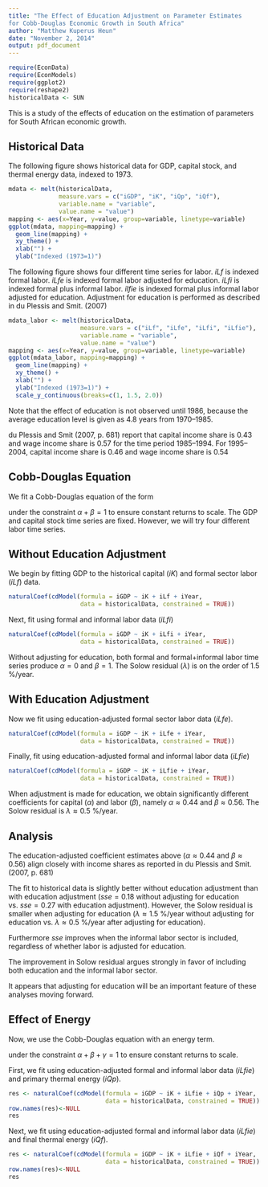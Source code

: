 ```yaml
---
title: "The Effect of Education Adjustment on Parameter Estimates 
for Cobb-Douglas Economic Growth in South Africa"
author: "Matthew Kuperus Heun"
date: "November 2, 2014"
output: pdf_document
---
```


```r
require(EconData)
require(EconModels)
require(ggplot2)
require(reshape2)
historicalData <- SUN
```

This is a study of the effects of education on the estimation of parameters for South African economic growth.

Historical Data
----------------------------------------------------------------
The following figure shows historical data for GDP, capital stock, and thermal energy data, indexed to 1973.

```r
mdata <- melt(historicalData, 
              measure.vars = c("iGDP", "iK", "iQp", "iQf"), 
              variable.name = "variable",
              value.name = "value")
mapping <- aes(x=Year, y=value, group=variable, linetype=variable)
ggplot(mdata, mapping=mapping) + 
  geom_line(mapping) +
  xy_theme() +
  xlab("") + 
  ylab("Indexed (1973=1)")
```

The following figure shows four different time series for labor.
$iLf$ is indexed formal labor.
$iLfe$ is indexed formal labor adjusted for education.
$iLfi$ is indexed formal plus informal labor.
$ilfie$ is indexed formal plus informal labor adjusted for education.
Adjustment for education is performed as described in du Plessis and Smit. (2007)

```r
mdata_labor <- melt(historicalData, 
                    measure.vars = c("iLf", "iLfe", "iLfi", "iLfie"), 
                    variable.name = "variable",
                    value.name = "value")
mapping <- aes(x=Year, y=value, group=variable, linetype=variable)
ggplot(mdata_labor, mapping=mapping) + 
  geom_line(mapping) +
  xy_theme() +
  xlab("") + 
  ylab("Indexed (1973=1)") +
  scale_y_continuous(breaks=c(1, 1.5, 2.0))
```

Note that the effect of education is not observed until 1986, 
because the average education level is given as 4.8 years
from 1970--1985.

du Plessis and Smit (2007, p. 681) report that 
capital income share is 0.43
and wage income share is 0.57
for the time period 1985--1994.
For 1995--2004, 
capital income share is 0.46
and wage income share is 0.54


Cobb-Douglas Equation
----------------------------------------------------------------
We fit a Cobb-Douglas equation of the form

\begin{equation}
  GDP = \theta \mathrm{e}^{\lambda t} k^\alpha l^\beta
\end{equation}

under the constraint $\alpha + \beta = 1$ to ensure constant returns to scale.
The GDP and capital stock time series are fixed.
However, we will try four different labor time series.

Without Education Adjustment
----------------------------------------------------------------
We begin by fitting GDP to the historical capital ($iK$) and formal sector labor ($iLf$) data.

```r
naturalCoef(cdModel(formula = iGDP ~ iK + iLf + iYear, 
                    data = historicalData, constrained = TRUE))
```

Next, fit using formal and informal labor data ($iLfi$)
```r
naturalCoef(cdModel(formula = iGDP ~ iK + iLfi + iYear, 
                    data = historicalData, constrained = TRUE))
```

Without adjusting for education, 
both formal and formal+informal labor time series produce 
$\alpha = 0$
and $\beta = 1$.
The Solow residual ($\lambda$) is on the order of 1.5 \%/year.


With Education Adjustment
----------------------------------------------------------------
Now we fit using education-adjusted formal sector labor data ($iLfe$).
```r
naturalCoef(cdModel(formula = iGDP ~ iK + iLfe + iYear, 
                    data = historicalData, constrained = TRUE))
```

Finally, fit using education-adjusted formal and informal labor data ($iLfie$)
```r
naturalCoef(cdModel(formula = iGDP ~ iK + iLfie + iYear, 
                    data = historicalData, constrained = TRUE))
```

When adjustment is made for education, we obtain significantly different 
coefficients for capital ($\alpha$) and labor ($\beta$), namely
$\alpha \approx 0.44$
and $\beta \approx 0.56$.
The Solow residual is $\lambda \approx 0.5$ \%/year.


Analysis
----------------------------------------------------------------
The education-adjusted coefficient estimates above 
($\alpha \approx 0.44$
and $\beta \approx 0.56$) 
align closely with income shares as reported in du Plessis and Smit. (2007, p. 681)

The fit to historical data is slightly better without education adjustment
than with education adjustment
($sse = 0.18$ without adjusting for education 
vs. $sse = 0.27$ with education adjustment).
However, the Solow residual is smaller when adjusting for education
($\lambda \approx 1.5$ \%/year without adjusting for education
vs. $\lambda \approx 0.5$ \%/year after adjusting for education).

Furthermore $sse$ improves when the informal labor sector is included,
regardless of whether labor is adjusted for education.

The improvement in Solow residual 
argues strongly in favor of including both education and the informal labor sector.

It appears that adjusting for education 
will be an important feature of these analyses moving forward.


Effect of Energy
----------------------------------------------------------------

Now, we use the Cobb-Douglas equation with an energy term.

\begin{equation}
  GDP = \theta \mathrm{e}^{\lambda t} k^\alpha l^\beta e^\gamma
\end{equation}

under the constraint $\alpha + \beta + \gamma = 1$ to ensure constant returns to scale.

First, we fit using education-adjusted formal and informal labor data ($iLfie$)
and primary thermal energy ($iQp$).
```r
res <- naturalCoef(cdModel(formula = iGDP ~ iK + iLfie + iQp + iYear, 
                           data = historicalData, constrained = TRUE))
row.names(res)<-NULL
res
```

Next, we fit using education-adjusted formal and informal labor data ($iLfie$)
and final thermal energy ($iQf$).
```r
res <- naturalCoef(cdModel(formula = iGDP ~ iK + iLfie + iQf + iYear, 
                           data = historicalData, constrained = TRUE))
row.names(res)<-NULL
res
```